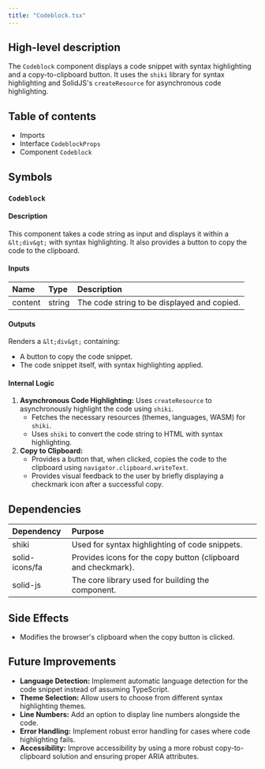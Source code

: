 ```yaml
---
title: "Codeblock.tsx"
---
```


## High-level description
The `Codeblock` component displays a code snippet with syntax highlighting and a copy-to-clipboard button. It uses the `shiki` library for syntax highlighting and SolidJS's `createResource` for asynchronous code highlighting.

## Table of contents
- Imports
- Interface `CodeblockProps`
- Component `Codeblock`

## Symbols

### `Codeblock`
#### Description
This component takes a code string as input and displays it within a `&lt;div&gt;` with syntax highlighting. It also provides a button to copy the code to the clipboard.

#### Inputs
| Name | Type | Description |
|:-----|:-----|:------------|
| content | string | The code string to be displayed and copied. |

#### Outputs
Renders a `&lt;div&gt;` containing:
- A button to copy the code snippet.
- The code snippet itself, with syntax highlighting applied.

#### Internal Logic
1. **Asynchronous Code Highlighting:** Uses `createResource` to asynchronously highlight the code using `shiki`. 
    - Fetches the necessary resources (themes, languages, WASM) for `shiki`.
    - Uses `shiki` to convert the code string to HTML with syntax highlighting.
2. **Copy to Clipboard:**
    - Provides a button that, when clicked, copies the code to the clipboard using `navigator.clipboard.writeText`.
    - Provides visual feedback to the user by briefly displaying a checkmark icon after a successful copy.

## Dependencies
| Dependency | Purpose |
|:-----------|:--------|
| shiki | Used for syntax highlighting of code snippets. |
| solid-icons/fa | Provides icons for the copy button (clipboard and checkmark). |
| solid-js | The core library used for building the component. |

## Side Effects
- Modifies the browser's clipboard when the copy button is clicked.

## Future Improvements
- **Language Detection:** Implement automatic language detection for the code snippet instead of assuming TypeScript.
- **Theme Selection:** Allow users to choose from different syntax highlighting themes.
- **Line Numbers:** Add an option to display line numbers alongside the code.
- **Error Handling:** Implement robust error handling for cases where code highlighting fails.
- **Accessibility:** Improve accessibility by using a more robust copy-to-clipboard solution and ensuring proper ARIA attributes. 

